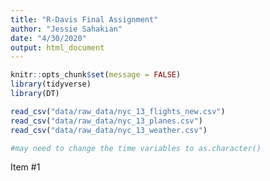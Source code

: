 ```yaml
---
title: "R-Davis Final Assignment"
author: "Jessie Sahakian"
date: "4/30/2020"
output: html_document
---
```


```r
knitr::opts_chunk$set(message = FALSE)
library(tidyverse)
library(DT)
```

```r
read_csv("data/raw_data/nyc_13_flights_new.csv")
read_csv("data/raw_data/nyc_13_planes.csv")
read_csv("data/raw_data/nyc_13_weather.csv")

#may need to change the time variables to as.character()
```


Item #1

```r

```


